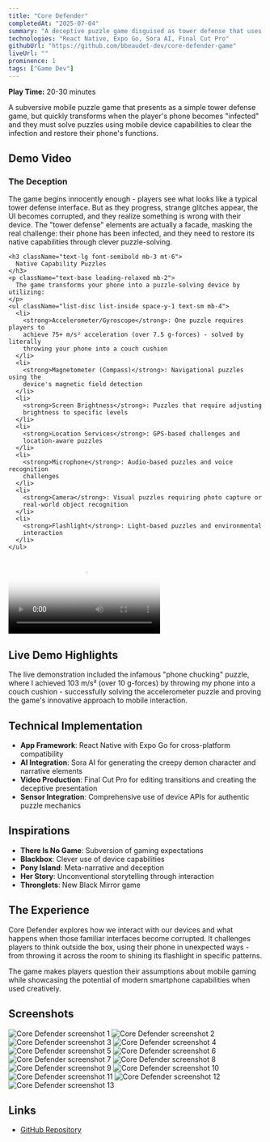 ```yaml
---
title: "Core Defender"
completedAt: "2025-07-04"
summary: "A deceptive puzzle game disguised as tower defense that uses your phone's native capabilities"
technologies: "React Native, Expo Go, Sora AI, Final Cut Pro"
githubUrl: "https://github.com/bbeaudet-dev/core-defender-game"
liveUrl: ""
prominence: 1
tags: ["Game Dev"]
---
```


**Play Time:** 20-30 minutes

A subversive mobile puzzle game that presents as a simple tower defense game, but quickly transforms when the player's phone becomes "infected" and they must solve puzzles using mobile device capabilities to clear the infection and restore their phone's functions.

## Demo Video

<div className="flex flex-col md:flex-row md:items-start md:gap-6 my-8">
  <div className="flex-1">
    <h3 className="text-lg font-semibold mb-3">The Deception</h3>
    <p className="text-base leading-relaxed mb-4">
      The game begins innocently enough - players see what looks like a typical
      tower defense interface. But as they progress, strange glitches appear,
      the UI becomes corrupted, and they realize something is wrong with their
      device. The "tower defense" elements are actually a facade, masking the
      real challenge: their phone has been infected, and they need to restore
      its native capabilities through clever puzzle-solving.
    </p>

    <h3 className="text-lg font-semibold mb-3 mt-6">
      Native Capability Puzzles
    </h3>
    <p className="text-base leading-relaxed mb-2">
      The game transforms your phone into a puzzle-solving device by utilizing:
    </p>
    <ul className="list-disc list-inside space-y-1 text-sm mb-4">
      <li>
        <strong>Accelerometer/Gyroscope</strong>: One puzzle requires players to
        achieve 75+ m/s² acceleration (over 7.5 g-forces) - solved by literally
        throwing your phone into a couch cushion
      </li>
      <li>
        <strong>Magnetometer (Compass)</strong>: Navigational puzzles using the
        device's magnetic field detection
      </li>
      <li>
        <strong>Screen Brightness</strong>: Puzzles that require adjusting
        brightness to specific levels
      </li>
      <li>
        <strong>Location Services</strong>: GPS-based challenges and
        location-aware puzzles
      </li>
      <li>
        <strong>Microphone</strong>: Audio-based puzzles and voice recognition
        challenges
      </li>
      <li>
        <strong>Camera</strong>: Visual puzzles requiring photo capture or
        real-world object recognition
      </li>
      <li>
        <strong>Flashlight</strong>: Light-based puzzles and environmental
        interaction
      </li>
    </ul>

  </div>

  <div className="flex-shrink-0 mb-6 md:mb-0">
    <div className="w-64 mx-auto md:mx-0">
      <video
        controls
        className="w-full rounded-lg shadow-lg"
        poster="/portfolio/core-defender/IMG_8385.PNG"
      >
        <source
          src="/portfolio/core-defender/core-defender-demo.mp4"
          type="video/mp4"
        />
        Your browser does not support the video tag.
      </video>
    </div>
  </div>
</div>

## Live Demo Highlights

The live demonstration included the infamous "phone chucking" puzzle, where I achieved 103 m/s² (over 10 g-forces) by throwing my phone into a couch cushion - successfully solving the accelerometer puzzle and proving the game's innovative approach to mobile interaction.

## Technical Implementation

- **App Framework**: React Native with Expo Go for cross-platform compatibility
- **AI Integration**: Sora AI for generating the creepy demon character and narrative elements
- **Video Production**: Final Cut Pro for editing transitions and creating the deceptive presentation
- **Sensor Integration**: Comprehensive use of device APIs for authentic puzzle mechanics

## Inspirations

- **There Is No Game**: Subversion of gaming expectations
- **Blackbox**: Clever use of device capabilities
- **Pony Island**: Meta-narrative and deception
- **Her Story**: Unconventional storytelling through interaction
- **Thronglets**: New Black Mirror game

## The Experience

Core Defender explores how we interact with our devices and what happens when those familiar interfaces become corrupted. It challenges players to think outside the box, using their phone in unexpected ways - from throwing it across the room to shining its flashlight in specific patterns.

The game makes players question their assumptions about mobile gaming while showcasing the potential of modern smartphone capabilities when used creatively.

## Screenshots

<div className="grid grid-cols-2 md:grid-cols-3 gap-4 my-4">
  <Image
    src="/portfolio/core-defender/IMG_8385.PNG"
    alt="Core Defender screenshot 1"
    width={400}
    height={300}
    className="rounded-lg"
  />
  <Image
    src="/portfolio/core-defender/IMG_8386.PNG"
    alt="Core Defender screenshot 2"
    width={400}
    height={300}
    className="rounded-lg"
  />
  <Image
    src="/portfolio/core-defender/IMG_8388.PNG"
    alt="Core Defender screenshot 3"
    width={400}
    height={300}
    className="rounded-lg"
  />
  <Image
    src="/portfolio/core-defender/IMG_8389.PNG"
    alt="Core Defender screenshot 4"
    width={400}
    height={300}
    className="rounded-lg"
  />
  <Image
    src="/portfolio/core-defender/IMG_8390.PNG"
    alt="Core Defender screenshot 5"
    width={400}
    height={300}
    className="rounded-lg"
  />
  <Image
    src="/portfolio/core-defender/IMG_8392.PNG"
    alt="Core Defender screenshot 6"
    width={400}
    height={300}
    className="rounded-lg"
  />
  <Image
    src="/portfolio/core-defender/IMG_8393.PNG"
    alt="Core Defender screenshot 7"
    width={400}
    height={300}
    className="rounded-lg"
  />
  <Image
    src="/portfolio/core-defender/IMG_8394.PNG"
    alt="Core Defender screenshot 8"
    width={400}
    height={300}
    className="rounded-lg"
  />
  <Image
    src="/portfolio/core-defender/IMG_8395.PNG"
    alt="Core Defender screenshot 9"
    width={400}
    height={300}
    className="rounded-lg"
  />
  <Image
    src="/portfolio/core-defender/IMG_8396.PNG"
    alt="Core Defender screenshot 10"
    width={400}
    height={300}
    className="rounded-lg"
  />
  <Image
    src="/portfolio/core-defender/IMG_8397.PNG"
    alt="Core Defender screenshot 11"
    width={400}
    height={300}
    className="rounded-lg"
  />
  <Image
    src="/portfolio/core-defender/IMG_8398.PNG"
    alt="Core Defender screenshot 12"
    width={400}
    height={300}
    className="rounded-lg"
  />
  <Image
    src="/portfolio/core-defender/IMG_8399.PNG"
    alt="Core Defender screenshot 13"
    width={400}
    height={300}
    className="rounded-lg"
  />
</div>

## Links

- [GitHub Repository](https://github.com/bbeaudet-dev/core-defender-game)
